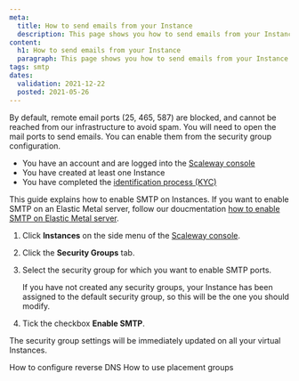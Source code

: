 ```yaml
---
meta:
  title: How to send emails from your Instance
  description: This page shows you how to send emails from your Instance
content:
  h1: How to send emails from your Instance
  paragraph: This page shows you how to send emails from your Instance
tags: smtp
dates:
  validation: 2021-12-22
  posted: 2021-05-26
---
```



By default, remote email ports (25, 465, 587) are blocked, and cannot be reached from our infrastructure to avoid spam. You will need to open the mail ports to send emails. You can enable them from the security group configuration.

<Message type="requirement">

  - You have an account and are logged into the [Scaleway console](https://console.scaleway.com)
  - You have created at least one Instance
  - You have completed the [identification process (KYC)](/console/my-account/how-to/verify-identity/)

</Message>

<Message type="tip"> 

This guide explains how to enable SMTP on Instances. If you want to enable SMTP on an Elastic Metal server, follow our doucmentation [how to enable SMTP on Elastic Metal server](compute/elastic-metal/how-to/enable-smtp/).

</Message>


1. Click **Instances** on the side menu of the [Scaleway console](https://console.scaleway.com).

2. Click the **Security Groups** tab.

3. Select the security group for which you want to enable SMTP ports. 

    <Lightbox src="scaleway_security_groups.webp" alt=""/>

    <Message type="note">

    If you have not created any security groups, your Instance has been assigned to the default security group, so this will be the one you should modify.

    </Message>


4. Tick the checkbox **Enable SMTP**.

    <Lightbox src="scaleway_enable_smtp.webp" alt=""/>


<Message type="note">

 The security group settings will be immediately updated on all your virtual Instances.

</Message>


<Navigation title="See Also">
  <PreviousButton to="/compute/instances/how-to/configure-reverse-dns/">How to configure reverse DNS</PreviousButton>
  <NextButton to="/compute/instances/how-to/use-placement-groups/">How to use placement groups</NextButton>
</Navigation>
